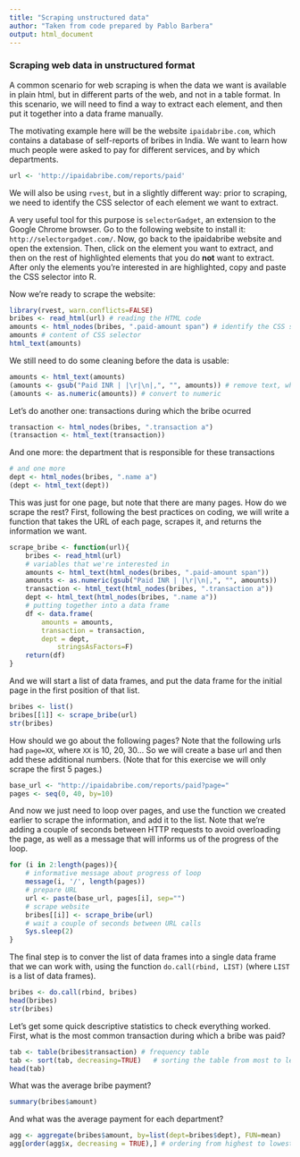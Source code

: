 ```yaml
---
title: "Scraping unstructured data"
author: "Taken from code prepared by Pablo Barbera"
output: html_document
---
```


### Scraping web data in unstructured format

A common scenario for web scraping is when the data we want is available in plain html, but in different parts of the web, and not in a table format. In this scenario, we will need to find a way to extract each element, and then put it together into a data frame manually.

The motivating example here will be the website `ipaidabribe.com`, which contains a database of self-reports of bribes in India. We want to learn how much people were asked to pay for different services, and by which departments.

```r
url <- 'http://ipaidabribe.com/reports/paid'
```

We will also be using `rvest`, but in a slightly different way: prior to scraping, we need to identify the CSS selector of each element we want to extract. 

A very useful tool for this purpose is `selectorGadget`, an extension to the Google Chrome browser. Go to the following website to install it: `http://selectorgadget.com/`. Now, go back to the ipaidabribe website and open the extension. Then, click on the element you want to extract, and then on the rest of highlighted elements that you do __not__ want to extract. After only the elements you're interested in are highlighted, copy and paste the CSS selector into R.

Now we're ready to scrape the website:

```r
library(rvest, warn.conflicts=FALSE)
bribes <- read_html(url) # reading the HTML code
amounts <- html_nodes(bribes, ".paid-amount span") # identify the CSS selector
amounts # content of CSS selector
html_text(amounts)
```

We still need to do some cleaning before the data is usable:

```r
amounts <- html_text(amounts)
(amounts <- gsub("Paid INR | |\r|\n|,", "", amounts)) # remove text, white space, and commas
(amounts <- as.numeric(amounts)) # convert to numeric
```

Let's do another one: transactions during which the bribe ocurred
```r
transaction <- html_nodes(bribes, ".transaction a")
(transaction <- html_text(transaction))
```

And one more: the department that is responsible for these transactions
```r
# and one more
dept <- html_nodes(bribes, ".name a")
(dept <- html_text(dept))
```

This was just for one page, but note that there are many pages. How do we scrape the rest? First, following the best practices on coding, we will write a function that takes the URL of each page, scrapes it, and returns the information we want.

```r
scrape_bribe <- function(url){
	bribes <- read_html(url)
	# variables that we're interested in
	amounts <- html_text(html_nodes(bribes, ".paid-amount span"))
	amounts <- as.numeric(gsub("Paid INR | |\r|\n|,", "", amounts))
	transaction <- html_text(html_nodes(bribes, ".transaction a"))
	dept <- html_text(html_nodes(bribes, ".name a"))
	# putting together into a data frame
	df <- data.frame(
		amounts = amounts,
		transaction = transaction,
		dept = dept,
			stringsAsFactors=F)
	return(df)
}
```

And we will start a list of data frames, and put the data frame for the initial page in the first position of that list.

```r
bribes <- list()
bribes[[1]] <- scrape_bribe(url)
str(bribes)
```

How should we go about the following pages? Note that the following urls had `page=XX`, where `XX` is 10, 20, 30... So we will create a base url and then add these additional numbers. (Note that for this exercise we will only scrape the first 5 pages.)

```r
base_url <- "http://ipaidabribe.com/reports/paid?page="
pages <- seq(0, 40, by=10)
```

And now we just need to loop over pages, and use the function we created earlier to scrape the information, and add it to the list. Note that we're adding a couple of seconds between HTTP requests to avoid overloading the page, as well as a message that will informs us of the progress of the loop.

```r
for (i in 2:length(pages)){
	# informative message about progress of loop
	message(i, '/', length(pages))
	# prepare URL
	url <- paste(base_url, pages[i], sep="")
	# scrape website
	bribes[[i]] <- scrape_bribe(url)
	# wait a couple of seconds between URL calls
	Sys.sleep(2)
}
```

The final step is to conver the list of data frames into a single data frame that we can work with, using the function `do.call(rbind, LIST)` (where `LIST` is a list of data frames).

```r
bribes <- do.call(rbind, bribes)
head(bribes)
str(bribes)
```

Let's get some quick descriptive statistics to check everything worked. First, what is the most common transaction during which a bribe was paid?

```r
tab <- table(bribes$transaction) # frequency table
tab <- sort(tab, decreasing=TRUE)	# sorting the table from most to least common
head(tab)
```

What was the average bribe payment?

```r
summary(bribes$amount)
```

And what was the average payment for each department?
```r
agg <- aggregate(bribes$amount, by=list(dept=bribes$dept), FUN=mean)
agg[order(agg$x, decreasing = TRUE),] # ordering from highest to lowest
```




